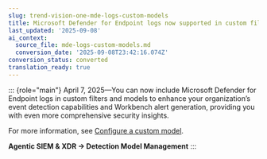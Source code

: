 ```yaml
---
slug: trend-vision-one-mde-logs-custom-models
title: Microsoft Defender for Endpoint logs now supported in custom filters
last_updated: '2025-09-08'
ai_context:
  source_file: mde-logs-custom-models.md
  conversion_date: '2025-09-08T23:42:16.074Z'
conversion_status: converted
translation_ready: true
---
```


::: {role="main"}
April 7, 2025—You can now include Microsoft Defender for Endpoint logs in custom filters and models to enhance your organization’s event detection capabilities and Workbench alert generation, providing you with even more comprehensive security insights.

For more information, see [Configure a custom model](configuring-custom-model.mdx).

**Agentic SIEM & XDR → Detection Model Management**
:::
